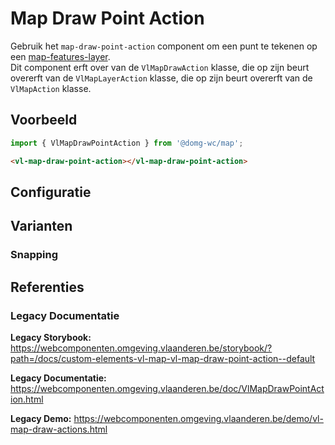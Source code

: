 
# Map Draw Point Action

Gebruik het `map-draw-point-action` component om een punt te tekenen op een [map-features-layer](/docs/map-layer-vector-layer-features-layer--map-features-layer-default).<br/>
Dit component erft over van de `VlMapDrawAction` klasse, die op zijn beurt overerft van de `VlMapLayerAction` klasse, die op zijn beurt overerft van de `VlMapAction` klasse.

## Voorbeeld

```js
import { VlMapDrawPointAction } from '@domg-wc/map';
```

```html
<vl-map-draw-point-action></vl-map-draw-point-action>
```

<DocsStory id="map-action-draw-action-draw-point-action--map-draw-point-action-default" />

## Configuratie

<ArgsTable story={PRIMARY_STORY} />

## Varianten

### Snapping

<DocsStory id="map-action-draw-action-draw-point-action--map-draw-point-action-snapping" />

## Referenties

### Legacy Documentatie

**Legacy Storybook:** https://webcomponenten.omgeving.vlaanderen.be/storybook/?path=/docs/custom-elements-vl-map-vl-map-draw-point-action--default

**Legacy Documentatie:** https://webcomponenten.omgeving.vlaanderen.be/doc/VlMapDrawPointAction.html

**Legacy Demo:** https://webcomponenten.omgeving.vlaanderen.be/demo/vl-map-draw-actions.html
